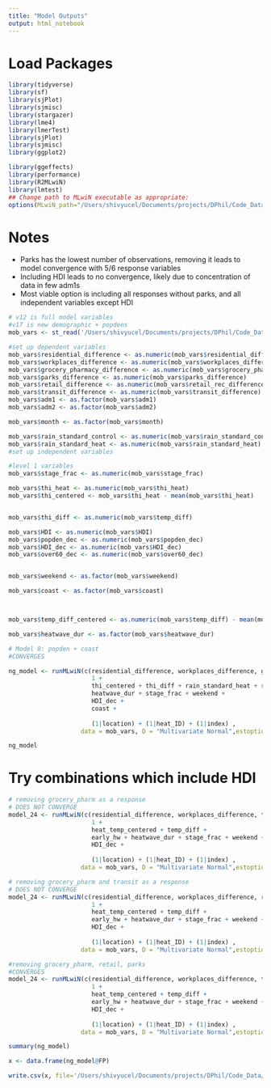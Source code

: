 ```yaml
---
title: "Model Outputs"
output: html_notebook
---
```

# Load Packages
```r
library(tidyverse)
library(sf)
library(sjPlot)
library(sjmisc)
library(stargazer)
library(lme4)
library(lmerTest)
library(sjPlot)
library(sjmisc)
library(ggplot2)

library(ggeffects)
library(performance)
library(R2MLwiN)
library(lmtest)
## Change path to MLwiN executable as appropriate:
options(MLwiN_path="/Users/shivyucel/Documents/projects/DPhil/Code_Data/mlwin/mlnscript")
```

# Notes
* Parks has the lowest number of observations, removing it leads to model convergence with 5/6 response variables
* Including HDI leads to no convergence, likely due to concentration of data in few adm1s
* Most viable option is including all responses without parks, and all independent variables except HDI


```r
# v12 is full model variables
#v17 is new demographic + popdens
mob_vars <- st_read('/Users/shivyucel/Documents/projects/DPhil/Code_Data/data/paper2/nigeria/THI_mobility_heat_w_vars_90_4SD_precip.csv')

#set up dependent variables
mob_vars$residential_difference <- as.numeric(mob_vars$residential_difference)
mob_vars$workplaces_difference <- as.numeric(mob_vars$workplaces_difference)
mob_vars$grocery_pharmacy_difference <- as.numeric(mob_vars$grocery_pharm_difference)
mob_vars$parks_difference <- as.numeric(mob_vars$parks_difference)
mob_vars$retail_difference <- as.numeric(mob_vars$retail_rec_difference)
mob_vars$transit_difference <- as.numeric(mob_vars$transit_difference)
mob_vars$adm1 <- as.factor(mob_vars$adm1)
mob_vars$adm2 <- as.factor(mob_vars$adm2)

mob_vars$month <- as.factor(mob_vars$month)

mob_vars$rain_standard_control <- as.numeric(mob_vars$rain_standard_control)
mob_vars$rain_standard_heat <- as.numeric(mob_vars$rain_standard_heat)
#set up independent variables

#level 1 variables
mob_vars$stage_frac <- as.numeric(mob_vars$stage_frac)

mob_vars$thi_heat <- as.numeric(mob_vars$thi_heat)
mob_vars$thi_centered <- mob_vars$thi_heat - mean(mob_vars$thi_heat)


mob_vars$thi_diff <- as.numeric(mob_vars$temp_diff)

mob_vars$HDI <- as.numeric(mob_vars$HDI)
mob_vars$popden_dec <- as.numeric(mob_vars$popden_dec)
mob_vars$HDI_dec <- as.numeric(mob_vars$HDI_dec)
mob_vars$over60_dec <- as.numeric(mob_vars$over60_dec)


mob_vars$weekend <- as.factor(mob_vars$weekend)

mob_vars$coast <- as.factor(mob_vars$coast)



mob_vars$temp_diff_centered <- as.numeric(mob_vars$temp_diff) - mean(mob_vars$temperature_2m_heat)

mob_vars$heatwave_dur <- as.factor(mob_vars$heatwave_dur)


```


```r
# Model 8: popden + coast
#CONVERGES

ng_model <- runMLwiN(c(residential_difference, workplaces_difference, grocery_pharmacy_difference, retail_difference) ~  
                       1 +
                       thi_centered + thi_diff + rain_standard_heat + rain_standard_control +
                       heatwave_dur + stage_frac + weekend +
                       HDI_dec + 
                       coast +
                       
                       (1|location) + (1|heat_ID) + (1|index) ,
                    data = mob_vars, D = "Multivariate Normal",estoptions = list(sort.force=TRUE, resi.store=TRUE, maxiter = 500)  )

```


```r
ng_model
```


# Try combinations which include HDI
```r
# removing grocery_pharm as a response 
# DOES NOT CONVERGE
model_24 <- runMLwiN(c(residential_difference, workplaces_difference, transit_difference, retail_difference) ~  
                       1 +
                       heat_temp_centered + temp_diff + 
                       early_hw + heatwave_dur + stage_frac + weekend +
                       HDI_dec +
                       
                       (1|location) + (1|heat_ID) + (1|index) ,
                    data = mob_vars, D = "Multivariate Normal",estoptions = list(sort.ignore=TRUE, resi.store=TRUE, maxiter = 30)  )
```

```r
# removing grocery_pharm and transit as a response 
# DOES NOT CONVERGE
model_24 <- runMLwiN(c(residential_difference, workplaces_difference, retail_difference) ~  
                       1 +
                       heat_temp_centered + temp_diff + 
                       early_hw + heatwave_dur + stage_frac + weekend +
                       HDI_dec +
                       
                       (1|location) + (1|heat_ID) + (1|index) ,
                    data = mob_vars, D = "Multivariate Normal",estoptions = list(sort.ignore=TRUE, resi.store=TRUE, maxiter = 30)  )
```

```r
#removing grocery_pharm, retail, parks
#CONVERGES
model_24 <- runMLwiN(c(residential_difference, workplaces_difference, transit_difference) ~  
                       1 +
                       heat_temp_centered + temp_diff + 
                       early_hw + heatwave_dur + stage_frac + weekend +
                       HDI_dec +
                       
                       (1|location) + (1|heat_ID) + (1|index) ,
                    data = mob_vars, D = "Multivariate Normal",estoptions = list(sort.ignore=TRUE, resi.store=TRUE, maxiter = 30)  )
```


```r
summary(ng_model)
```

```r
x <- data.frame(ng_model@FP)

write.csv(x, file='/Users/shivyucel/Documents/projects/DPhil/Code_Data/data/regression/THI_nigeria_params_4SD_precip_sort_v1.csv')
```




